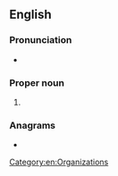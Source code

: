 {{also|nomas|Nomas|nomás}}
==English==

===Pronunciation===
* {{a|US}} {{IPA|en|/ˈnoʊ.mæs/}}

===Proper noun===
{{en-proper noun}}

# {{lb|en|US}} {{acronym of|en|{{w|National Organization for Men Against Sexism}}}}

===Anagrams===
* {{anagrams|en|a=amnos|Manso|Mason|Osman|manos|mason|moans|monas|soman}}

[[Category:en:Organizations]]